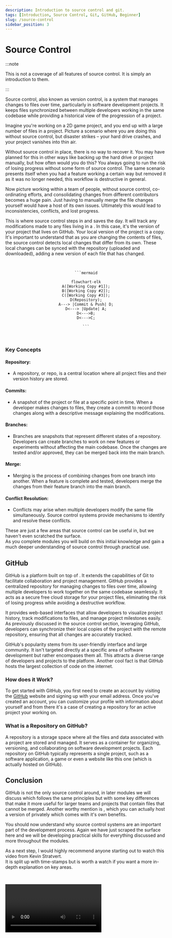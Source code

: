 ```yaml
---
description: Introduction to source control and git.
tags: [Introduction, Source Control, Git, GitHub, Beginner]
slug: /source-control
sidebar_position: 3
---
```



# Source Control

:::note

This is not a coverage of all features of source control. It is simply an introduction to them.

:::

Source control, also known as version control, is a system that manages changes to files over time, particularly in software development projects. It keeps files synchronized between multiple
developers working in the same codebase while providing a historical view of the progression of a project.

Imagine you're working on a 2D game project, and you end up with a large number of files in a project. Picture a scenario where you are doing this without source control,
but disaster strikes – your hard drive crashes, and your project vanishes into thin air.

Without source control in place, there is no way to recover it. You may have planned for this in other ways like backing up the hard drive or project manually,
but how often would you do this? You always going to run the risk of losing progress without some form of source control. The same scenario presents itself when
you had a feature working a certain way but removed it as it was no longer needed, this workflow is destructive in general.

Now picture working within a team of people, without source control, co-ordinating efforts, and consolidating changes from different contributors becomes
a huge pain. Just having to manually merge the file changes yourself would have a host of its own issues. Ultimately this would lead to inconsistencies, conflicts, and lost progress.

This is where source control steps in and saves the day. It will track any modifications made to any files living in a <TextTooltip text="Repository"/>.
In this case, it's the version of your project that lives on GitHub. Your local version of the project is a copy.
It's important to understand that as you are changing the contents of files, the source control detects local changes that differ from its own.
These local changes can be synced with the repository (uploaded and downloaded), adding a new version of each file that has changed.

<p>&nbsp;</p>
<div align="center">

    ```mermaid

    flowchart-elk
    A([Working Copy #1]);
    B([Working Copy #2]);
    C([Working Copy #3]);
    D(Repository);
    A---> |Commit & Push| D;
    D<---> |Update| A;
    D<--->B;
    D<--->C;

    ```
</div>
<p>&nbsp;</p>

### Key Concepts

#### Repository:
- A repository, or repo, is a central location where all project files and their version history are stored.

#### Commits:
- A snapshot of the project or file at a specific point in time. When a developer makes changes to files, they create a commit to record those changes along with a descriptive message explaining the modifications.

#### Branches:
- Branches are snapshots that represent different states of a repository. Developers can create branches to work on new features or experiments without affecting the main codebase. Once the changes are tested and/or approved,
they can be merged back into the main branch.

#### Merge:
- Merging is the process of combining changes from one branch into another. When a feature is complete and tested, developers merge the changes from their feature branch into the main branch.

#### Conflict Resolution:
- Conflicts may arise when multiple developers modify the same file simultaneously. Source control systems provide mechanisms to identify and resolve these conflicts.

These are just a few areas that source control can be useful in, but we haven't even scratched the surface.\
As you complete modules you will build on this initial knowledge and gain a much deeper understanding of source control through practical use.

## GitHub

GitHub is a platform built on top of <TextTooltip text="Git"/>. It extends the capabilities of Git to facilitate collaboration and project management.
GitHub provides a centralized repository for managing changes to files over time, allowing multiple developers to work together on the same codebase seamlessly.
It acts as a secure free cloud storage for your project files, eliminating the risk of losing progress while avoiding a destructive workflow.

It provides web-based interfaces that allow developers to visualize project history, track modifications to files, and manage project milestones easily.
As previously discussed in the source control section, leveraging GitHub, developers can synchronize their local copies of the project with the remote repository,
ensuring that all changes are accurately tracked.

GitHub's popularity stems from its user-friendly interface and large community. It isn't targeted directly at a specific area of software development but rather encompases them all.
This attracts a diverse range of developers and projects to the platform. Another cool fact is that GitHub hosts the largest collection of <TextTooltip text="open-source"/> code on the internet.

### How does it Work?

To get started with GitHub, you first need to create an account by visiting the [GitHub](https://github.com/) website and signing up with your email address.
Once you've created an account, you can customize your profile with information about yourself and from there it's a case of creating a repository for an active project your working on.

### What is a Repository on GitHub?

A repository is a storage space where all the files and data associated with a project are stored and managed. It serves as a container for organizing, versioning, and
collaborating on software development projects. Each repository on GitHub typically represents a single project, such as a software application,
a game or even a website like this one (which is actually hosted on GitHub).

## Conclusion

GitHub is not the only source control around, in later modules we will discuss <TextTooltip text="Perforce"/> which follows the same principles but with some key differences that make it more useful for
larger teams and projects that contain files that cannot be merged. Another worthy mention is <TextTooltip text="GitLab"/>, which you can actually host a version of privately which comes with it's
own benefits.

You should now understand why source control systems are an important part of the development process.
Again we have just scraped the surface here and we will be developing practical skills for everything discussed and more throughout the modules.

As a next step, I would highly recommend anyone starting out to watch this video from Kevin Stratvert.\
It is split up with time-stamps but is worth a watch if you want a more in-depth explanation on key areas.

<p>&nbsp;</p>
<Video link="https://www.youtube.com/embed/tRZGeaHPoaw"/>
<p>&nbsp;</p>